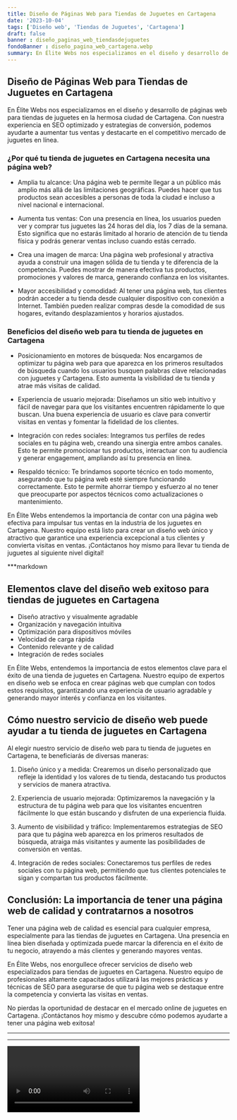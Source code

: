 ```yaml
---
title: Diseño de Páginas Web para Tiendas de Juguetes en Cartagena
date: '2023-10-04'
tags: ['Diseño web', 'Tiendas de Juguetes', 'Cartagena']
draft: false
banner : diseño_paginas_web_tiendasdejuguetes
fondoBanner : diseño_pagina_web_cartagena.webp
summary: En Élite Webs nos especializamos en el diseño y desarrollo de páginas web para tiendas de juguetes en la hermosa ciudad de Cartagena. Con nuestra experiencia en SEO optimizado y estrategias de conversión, podemos ayudarte a aumentar tus ventas y destacarte en el competitivo mercado de juguetes en línea.
---
```


## **Diseño de Páginas Web para Tiendas de Juguetes en Cartagena**

En Élite Webs nos especializamos en el diseño y desarrollo de páginas web para tiendas de juguetes en la hermosa ciudad de Cartagena. Con nuestra experiencia en SEO optimizado y estrategias de conversión, podemos ayudarte a aumentar tus ventas y destacarte en el competitivo mercado de juguetes en línea.

### **¿Por qué tu tienda de juguetes en Cartagena necesita una página web?**

- Amplia tu alcance: Una página web te permite llegar a un público más amplio más allá de las limitaciones geográficas. Puedes hacer que tus productos sean accesibles a personas de toda la ciudad e incluso a nivel nacional e internacional.

- Aumenta tus ventas: Con una presencia en línea, los usuarios pueden ver y comprar tus juguetes las 24 horas del día, los 7 días de la semana. Esto significa que no estarás limitado al horario de atención de tu tienda física y podrás generar ventas incluso cuando estás cerrado.

- Crea una imagen de marca: Una página web profesional y atractiva ayuda a construir una imagen sólida de tu tienda y te diferencia de la competencia. Puedes mostrar de manera efectiva tus productos, promociones y valores de marca, generando confianza en los visitantes.

- Mayor accesibilidad y comodidad: Al tener una página web, tus clientes podrán acceder a tu tienda desde cualquier dispositivo con conexión a Internet. También pueden realizar compras desde la comodidad de sus hogares, evitando desplazamientos y horarios ajustados.

### **Beneficios del diseño web para tu tienda de juguetes en Cartagena**

- Posicionamiento en motores de búsqueda: Nos encargamos de optimizar tu página web para que aparezca en los primeros resultados de búsqueda cuando los usuarios busquen palabras clave relacionadas con juguetes y Cartagena. Esto aumenta la visibilidad de tu tienda y atrae más visitas de calidad.

- Experiencia de usuario mejorada: Diseñamos un sitio web intuitivo y fácil de navegar para que los visitantes encuentren rápidamente lo que buscan. Una buena experiencia de usuario es clave para convertir visitas en ventas y fomentar la fidelidad de los clientes.

- Integración con redes sociales: Integramos tus perfiles de redes sociales en tu página web, creando una sinergia entre ambos canales. Esto te permite promocionar tus productos, interactuar con tu audiencia y generar engagement, ampliando así tu presencia en línea.

- Respaldo técnico: Te brindamos soporte técnico en todo momento, asegurando que tu página web esté siempre funcionando correctamente. Esto te permite ahorrar tiempo y esfuerzo al no tener que preocuparte por aspectos técnicos como actualizaciones o mantenimiento.

En Élite Webs entendemos la importancia de contar con una página web efectiva para impulsar tus ventas en la industria de los juguetes en Cartagena. Nuestro equipo está listo para crear un diseño web único y atractivo que garantice una experiencia excepcional a tus clientes y convierta visitas en ventas. ¡Contáctanos hoy mismo para llevar tu tienda de juguetes al siguiente nivel digital!

<GifSeo />

<Cta />

***markdown
## Elementos clave del diseño web exitoso para tiendas de juguetes en Cartagena
- Diseño atractivo y visualmente agradable
- Organización y navegación intuitiva
- Optimización para dispositivos móviles
- Velocidad de carga rápida
- Contenido relevante y de calidad
- Integración de redes sociales

En Élite Webs, entendemos la importancia de estos elementos clave para el éxito de una tienda de juguetes en Cartagena. Nuestro equipo de expertos en diseño web se enfoca en crear páginas web que cumplan con todos estos requisitos, garantizando una experiencia de usuario agradable y generando mayor interés y confianza en los visitantes.

## Cómo nuestro servicio de diseño web puede ayudar a tu tienda de juguetes en Cartagena
Al elegir nuestro servicio de diseño web para tu tienda de juguetes en Cartagena, te beneficiarás de diversas maneras:

1. Diseño único y a medida: Crearemos un diseño personalizado que refleje la identidad y los valores de tu tienda, destacando tus productos y servicios de manera atractiva.

2. Experiencia de usuario mejorada: Optimizaremos la navegación y la estructura de tu página web para que los visitantes encuentren fácilmente lo que están buscando y disfruten de una experiencia fluida.

3. Aumento de visibilidad y tráfico: Implementaremos estrategias de SEO para que tu página web aparezca en los primeros resultados de búsqueda, atraiga más visitantes y aumente las posibilidades de conversión en ventas.

4. Integración de redes sociales: Conectaremos tus perfiles de redes sociales con tu página web, permitiendo que tus clientes potenciales te sigan y compartan tus productos fácilmente.

## Conclusión: La importancia de tener una página web de calidad y contratarnos a nosotros
Tener una página web de calidad es esencial para cualquier empresa, especialmente para las tiendas de juguetes en Cartagena. Una presencia en línea bien diseñada y optimizada puede marcar la diferencia en el éxito de tu negocio, atrayendo a más clientes y generando mayores ventas.

En Élite Webs, nos enorgullece ofrecer servicios de diseño web especializados para tiendas de juguetes en Cartagena. Nuestro equipo de profesionales altamente capacitados utilizará las mejores prácticas y técnicas de SEO para asegurarse de que tu página web se destaque entre la competencia y convierta las visitas en ventas.

No pierdas la oportunidad de destacar en el mercado online de juguetes en Cartagena. ¡Contáctanos hoy mismo y descubre cómo podemos ayudarte a tener una página web exitosa!
***
***

<Video />

<CtaBot job='Tiendas de Juguetes' city='Cartagena'/>

<Gmaps query='Cartagena+españa+maps' />